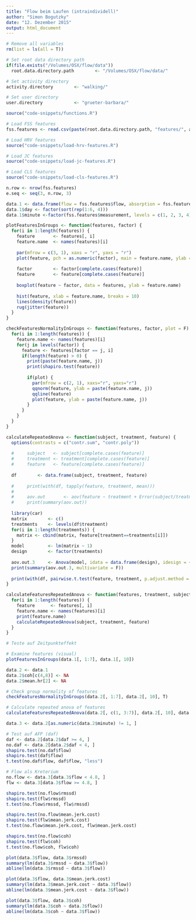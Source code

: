 ```yaml
---
title: "Flow beim Laufen (intraindividell)"
author: "Simon Bogutzky"
date: "12. Dezember 2015"
output: html_document
---
```


```r

# Remove all variables
rm(list = ls(all = T)) 

# Set root data directory path
if(file.exists("/Volumes/OSX/flow/data"))
  root.data.directory.path        <- "/Volumes/OSX/flow/data/"

# Set activity directory
activity.directory        <- "walking/" 

# Set user directory
user.directory            <- "grueter-barbara/"

source("code-snippets/functions.R")
```

```r

# Load FSS features
fss.features <- read.csv(paste(root.data.directory.path, "features/", activity.directory, user.directory, "fss-features.csv", sep = ""))

# Load HRV features
source("code-snippets/load-hrv-features.R")

# Load JC features
source("code-snippets/load-jc-features.R")

# Load CLS features
source("code-snippets/load-cls-features.R") 

n.row <- nrow(fss.features)
e.seq <- seq(3, n.row, 3)

data.1 <- data.frame(flow = fss.features$flow, absorption = fss.features$absorption, mean.hr = hrv.features$meanhr[e.seq], rmssd = hrv.features$rmssd[e.seq], mean.cycle.interval = jc.features$mean.cycle.interval[e.seq], mean.jerk.cost = jc.features$mean.jerk.cost[e.seq], coh = cls.features$mean.nsei[e.seq])
data.1$day <- factor(sort(rep(1:6, 4)))
data.1$minute <-factor(fss.features$measurement, levels = c(1, 2, 3, 4), labels = c("15'", "30'", "45'", "60'"))

```

```r
plotFeaturesInGroups <- function(features, factor) {
  for(i in 1:length(features)) {
    feature       <- features[, i]
    feature.name  <- names(features)[i]
    
    par(mfrow = c(3, 1), xaxs = "r", yaxs = "r")
    plot(feature, pch = as.numeric(factor), main = feature.name, ylab = feature.name)
    
    factor        <- factor[complete.cases(feature)]
    feature       <- feature[complete.cases(feature)]
    
    boxplot(feature ~ factor, data = features, ylab = feature.name)
    
    hist(feature, xlab = feature.name, breaks = 10)
    lines(density(feature))
    rug(jitter(feature))
  } 
}

checkFeaturesNormalityInGroups <- function(features, factor, plot = F) {
  for(i in 1:length(features)) {
    feature.name <- names(features)[i]
    for(j in levels(factor)) { 
      feature <- features[factor == j, i]
      if(length(feature) > 0) {
        print(paste(feature.name, j))
        print(shapiro.test(feature))
        
        if(plot) {
          par(mfrow = c(2, 1), xaxs="r", yaxs="r")
          qqnorm(feature, ylab = paste(feature.name, j))
          qqline(feature)
          plot(feature, ylab = paste(feature.name, j))
        }
      }
    }
  }
}

calculateRepeatedAnova <- function(subject, treatment, feature) {
  options(contrasts = c("contr.sum", "contr.poly"))
  
  #     subject   <- subject[complete.cases(feature)]
  #     treatment <- treatment[complete.cases(feature)]
  #     feature   <- feature[complete.cases(feature)]
  
  df        <- data.frame(subject, treatment, feature)
  
  #     print(with(df, tapply(feature, treatment, mean)))
  #     
  #     aov.out       <- aov(feature ~ treatment + Error(subject/treatment), data = df)
  #     print(summary(aov.out))
  
  library(car)
  matrix        <- c()
  treatments    <- levels(df$treatment)
  for(i in 1:length(treatments)) {
    matrix <- cbind(matrix, feature[treatment==treatments[i]])
  }
  model         <- lm(matrix ~ 1)
  design        <- factor(treatments)
  
  aov.out.3     <- Anova(model, idata = data.frame(design), idesign = ~design, type = "III")
  print(summary(aov.out.3, multivariate = F))
  
  print(with(df, pairwise.t.test(feature, treatment, p.adjust.method = "none", paired = T)))
}

calculateFeaturesRepeatedAnova <- function(features, treatment, subject) {
  for(i in 1:length(features)) {
    feature      <- features[, i]
    feature.name <- names(features)[i]
    print(feature.name)
    calculateRepeatedAnova(subject, treatment, feature) 
  }
}

# Teste auf Zeitpunkteffekt 

# Examine features (visual)
plotFeaturesInGroups(data.1[, 1:7], data.1[, 10])

data.2 <- data.1
data.2$coh[c(4,8)] <- NA
data.2$mean.hr[2] <- NA

# Check group normality of features
checkFeaturesNormalityInGroups(data.2[, 1:7], data.2[, 10], T)

# Calculate repeated anova of features 
calculateFeaturesRepeatedAnova(data.2[, c(1, 3:7)], data.2[, 10], data.2[, 9])

data.3 <- data.2[as.numeric(data.2$minute) != 1, ]

# Test auf AFP (daf)
daf <- data.2[data.2$daf >= 4, ]
no.daf <- data.2[data.2$daf < 4, ]
shapiro.test(no.daf$flow)
shapiro.test(daf$flow)
t.test(no.daf$flow, daf$flow, "less")

# Flow als Kreterium
no.flow <- data.3[data.3$flow < 4.8, ]
flw <- data.3[data.3$flow >= 4.8, ]

shapiro.test(no.flow$rmssd)
shapiro.test(flw$rmssd)
t.test(no.flow$rmssd, flw$rmssd)

shapiro.test(no.flow$mean.jerk.cost)
shapiro.test(flw$mean.jerk.cost)
t.test(no.flow$mean.jerk.cost, flw$mean.jerk.cost)

shapiro.test(no.flow$coh)
shapiro.test(flw$coh)
t.test(no.flow$coh, flw$coh)

plot(data.3$flow, data.3$rmssd)
summary(lm(data.3$rmssd ~ data.3$flow))
abline(lm(data.3$rmssd ~ data.3$flow))

plot(data.3$flow, data.3$mean.jerk.cost)
summary(lm(data.3$mean.jerk.cost ~ data.3$flow))
abline(lm(data.3$mean.jerk.cost ~ data.3$flow))

plot(data.3$flow, data.3$coh)
summary(lm(data.3$coh ~ data.3$flow))
abline(lm(data.3$coh ~ data.3$flow))

```



